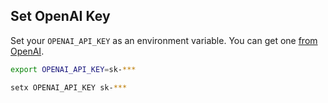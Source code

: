 ## Set OpenAI Key

Set your `OPENAI_API_KEY` as an environment variable. You can get one [from OpenAI](https://platform.openai.com/account/api-keys).

<CodeGroup>

```bash Mac
export OPENAI_API_KEY=sk-***
```

```bash Windows
setx OPENAI_API_KEY sk-***
```

</CodeGroup>
